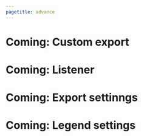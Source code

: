 ```yaml
---
pagetitle: advance
---
```


# Coming: Custom export

# Coming: Listener

# Coming: Export settinngs

# Coming: Legend settings